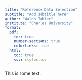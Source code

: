 ```yaml
---
title: "Reference Data Selection"
subtitle: "Add subtitle here"
author: "Waldo Tobler"
institute: "Charles University"
format:
  pdf:
    toc: true
    number-sections: true
    colorlinks: true
  html:
    toc: true
    css: styles.css
---
```


This is some text.